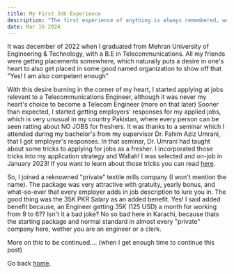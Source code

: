 ```yaml
---
title: My First Job Experience
description: "The first experience of anything is always remembered, wether it is pleasant or a nightmare. This post is about my first experience of a job."
date: Mar 16 2024
---
```


It was december of 2022 when I graduated from Mehran University of Engineering & Technology, with a B.E in Telecommunications. 
All my friends were getting placements somewhere, which naturally puts a desire in one's heart to also get placed in some good named organization to show off that "Yes! I am also competent enough"

With this desire burning in the corner of my heart, I started applying at jobs relevant to a Telecommunications Engineer, although it was never my heart's choice to become a Telecom Engineer (more on that later)
Sooner than expected, I started getting employers' responses for my applied jobs, which is very unusual in my country Pakistan, where every person can be seen ratting about NO JOBS for freshers.
It was thanks to a seminar which I attended during my bachelor's from my supervisor Dr. Fahim Aziz Umrani, that I got employer's responses.
In that seminar, Dr. Umrani had taught about some tricks to applying for jobs as a fresher. I incorporated those tricks into my application strategy and Wallah! I was selected and on-job in January 2023!
If you want to learn about those tricks you can read [here](/posts/job-application-tricks).

So, I joined a reknowned "private" textile mills company (I won't mention the name). The package was very attractive with gratuity, yearly bonus, and what-so-ever that every employer adds in job description to lure you in.
The good thing was the 35K PKR Salary as an added benefit. Yes! I said added benefit because, an Engineer getting 35K (125 USD) a month for working from 9 to 6?? Isn't it a bad joke? No so bad here in Karachi, because thats
the starting package and normal standard in almost every "private" company here, wether you are an engineer or a clerk.

More on this to be continued.... (when I get enough time to continue this post)

Go back [home](/).